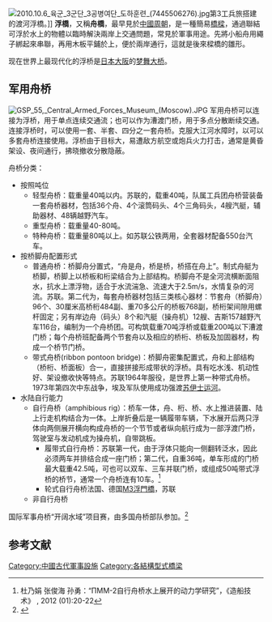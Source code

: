 {{otheruses|other=[[中國|中國]][[南京|南京]]一地方|1=浮橋 (南京)}}
{{Expand language|time=2017-03-23T14:24:33+00:00}}
[[File:2010.10.6_육군_3군단_3공병여단_도하훈련_(7445506276).jpg|thumb]]第3工兵旅搭建的渡河浮橋。]]
'''浮橋'''，又稱'''舟橋'''，最早見於[[中國|中國]][[周朝|周朝]]，是一種簡易[[橋樑|橋樑]]，通過聯結可浮於水上的物體以臨時解決兩岸上交通問題，常見於軍事用途。先將小船舟用繩子綁起來串聯，再用木板平鋪於上，便於兩岸通行，這就是後來樑橋的雛形。

现在世界上最现代化的浮桥是[[日本|日本]][[大阪市|大阪]]的[[梦舞大桥|梦舞大桥]]。
==军用舟桥==
[[File:GSP_55,_Central_Armed_Forces_Museum_(Moscow).JPG|thumb]]
军用舟桥可以连接为浮桥，用于单点连续交通流；也可以作为漕渡门桥，用于多点分散断续交通。连接浮桥时，可以使用一套、半套、四分之一套舟桥。克服大江河水障时，以可以多套舟桥连接使用。浮桥由于目标大，易遭敌方航空或炮兵火力打击，通常是黄昏架设、夜间通行，拂晓撤收分散隐蔽。

舟桥分类：
*按照吨位
**轻型舟桥：载重量40吨以内。苏联的{{tsl|ru|Лёгкий понтонный парк|勒波波轻型舟桥}}，载重40吨，队属工兵团舟桥营装备一套舟桥器材，包括36个舟、4个滚筒码头、4个三角码头，4艘汽艇，辅助器材、48辆越野汽车。
**重型舟桥：载重量40-80吨。
**特种舟桥：载重量80吨以上。如苏联公铁两用{{tsl|ru|ППС - понтонный парк специальный|波波斯特种舟桥}}，全套器材配备550台汽车。
*按桥脚舟配置形式
**普通舟桥：桥脚舟分置式，“舟是舟，桥是桥，桥搭在舟上”。制式舟艇为桥脚，桥脚上以桥板和桁梁结合为上部结构。桥脚舟不是全河流横断面阻水，抗水上漂浮物，适合于水流湍急、流速大于2.5m/s，水情复杂的河流。苏联{{tsl|ru|Н2П|恩2波-32重型舟桥}}。第二代为{{tsl|ru|Тяжёлый понтонный парк|特波波重型舟桥}}，每套舟桥器材包括三类核心器材：节套舟（桥脚舟）96个、30厘米高桥桁484副、重70多公斤的桥板768副，桥桁架间隙用螺杆固定；另有岸边舟（码头）8个和汽艇（操舟机）12艘、吉斯157越野汽车116台，编制为一个舟桥团。可构筑载重70吨浮桥或载重200吨以下漕渡门桥；每个舟桥班配备两个节套舟以及相应的桥桁、桥板及加固器材，构成一个桥节门桥。
**带式舟桥(ribbon pontoon bridge)：桥脚舟密集配置式，舟和上部结构（桥桁、桥面板）合一，直接拼接形成带状的浮桥。具有吃水浅、机动性好、架设撤收快等特点。﻿苏联{{tsl|ru|Понтонно-мостовой парк|泼姆泼带式舟桥}}1964年服役，是世界上第一种带式舟桥。1973年第四次中东战争，埃及军队使用{{tsl|ru|Понтонно-мостовой парк|泼姆泼带式舟桥}}成功强渡[[苏伊士运河|苏伊士运河]]。
*水陆自行能力
**自行舟桥（amphibious rig）：桥车一体，舟、桁、桥、水上推进装置、陆上行走机构结合为一体。上岸折叠后是一辆履带车辆，下水展开后两只浮体向两侧展开横向构成舟桥的一个节节或者纵向航行成为一部浮渡门桥，驾驶室与发动机成为操舟机，自带跳板。
***履带式自行舟桥：苏联第一代{{tsl|ru|ГСП (паром)|戈斯泼型履带式重型自行舟桥}}，由于浮体只能向一侧翻转泛水，因此必须两车并排结合成一座门桥；第二代{{tsl|ru|ПММ-2М|泼摸摸-2型履带式重型自行舟桥}}，自重36吨，单车形成的门桥最大载重42.5吨，可也可以双车、三车并联门桥，或组成50吨带式浮桥的桥节，通常一个舟桥连有10车。<ref>杜乃娟 张俊海 孙勇：“ΠMM-2自行舟桥水上展开的动力学研究”，《造船技术》 , 2012 (01):20-22</ref>
***轮式自行舟桥法国{{tsl|en|EFA (mobile bridge)|EFA轮式自行舟桥}}、德国[[M3浮門橋|M3浮門橋]]，苏联{{tsl|ru|ПММ|泼摸摸型“波浪”轮式自行舟桥}}
**非自行舟桥


国际军事舟桥“开阔水域”项目赛，由多国舟桥部队参加。<ref>{{Cite web |url=http://gb.cri.cn/42071/2015/08/09/6891s5060022.htm |title=俄罗斯举行"开阔水域"军事项目比赛 |access-date=2017-09-09 |archive-date=2017-09-09 |archive-url=https://web.archive.org/web/20170909095320/http://gb.cri.cn/42071/2015/08/09/6891s5060022.htm |dead-url=no }}</ref>
==参考文献==
{{reflist}}

{{桥梁}}

[[Category:中國古代軍事設施|Category:中國古代軍事設施]]
[[Category:各結構型式橋梁|Category:各結構型式橋梁]]